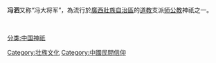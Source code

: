 {{Unreferenced|time=2010-05-06T06:19:15+00:00}}
'''冯泗'''又称“冯大将军”，為流行於[[廣西壯族自治區|廣西壯族自治區]]的[[道教|道教]]支派[[师公教|师公教]]神祇之一。

<br>{{Fact|[[清|清]][[光绪|光绪]]二十七年(1901年)武城容日彰手抄本《唱冯泗》道：“冯家原是江南人，来到广西做人臣；来到沼州贵县地，代代当官是将门“，”治大九年是丙辰，五月十八子时生；长到十六学武艺，武艺高强就数他。”后来沼州北山贾风现、韦文秀串兵勇八万反叛朝廷，杀富济贫。冯泗揭里榜平定北山，荣登咐马宝座。当他携公主衣锦还乡路经北山时，原来被他杀害的北山义军的阴魂化为巨彤，把他们统统吃掉。自此变鬼怪妖邪，残害生民，为平息安魂而祭祀为神。|time=2011-09-11}}

[[Category:壮族文化|Category:壮族文化]]
[[分类:中国神祇|分类:中国神祇]]
[[Category:中國民間信仰|Category:中國民間信仰]]